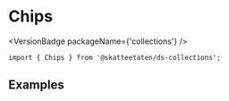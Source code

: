 
<Meta of={ChipsStories} />

# Chips

<VersionBadge packageName={'collections'} />

<DocIntro
  name="Chips"
  url="https://www.skatteetaten.no/stilogtone/designsystemet/komponenter/Chips/"
/>

<Primary />

```tsx
import { Chips } from '@skatteetaten/ds-collections';
```

<Controls />

## Examples

<Canvas of={ChipsStories.Examples} />
